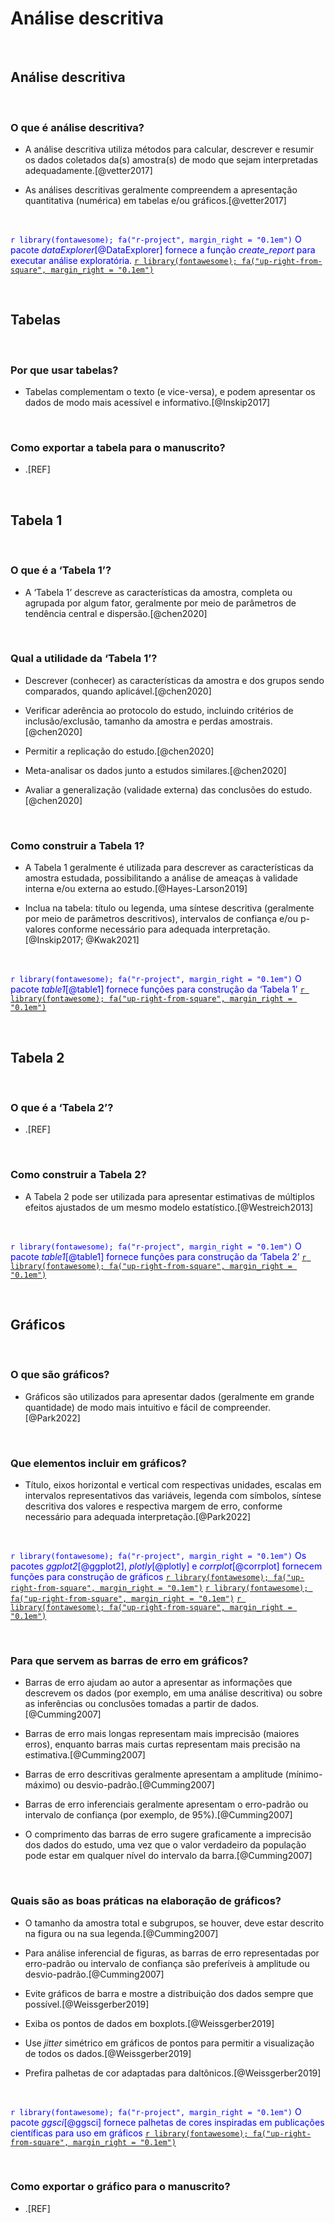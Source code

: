 # **Análise descritiva** {#analise-descritiva}

<br>

## Análise descritiva {#descritiva}

<br>

### O que é análise descritiva?

-   A análise descritiva utiliza métodos para calcular, descrever e resumir os dados coletados da(s) amostra(s) de modo que sejam interpretadas adequadamente.[@vetter2017]

-   As análises descritivas geralmente compreendem a apresentação quantitativa (numérica) em tabelas e/ou gráficos.[@vetter2017]

<br>

::: {style="color: blue;"}
`r library(fontawesome); fa("r-project", margin_right = "0.1em")` O pacote *dataExplorer*[@DataExplorer] fornece a função *create_report* para executar análise exploratória. [`r library(fontawesome); fa("up-right-from-square", margin_right = "0.1em")`](https://cran.r-project.org/web/packages/DataExplorer/index.html)
:::

<br>

## Tabelas {#tabelas}

<br>

### Por que usar tabelas?

-   Tabelas complementam o texto (e vice-versa), e podem apresentar os dados de modo mais acessível e informativo.[@Inskip2017]

<br>

### Como exportar a tabela para o manuscrito?

- .[REF]

<br>

## Tabela 1 {#tabela-1}

<br>

### O que é a 'Tabela 1'?

- A 'Tabela 1' descreve as características da amostra, completa ou agrupada por algum fator, geralmente por meio de parâmetros de tendência central e dispersão.[@chen2020]

<br>

### Qual a utilidade da 'Tabela 1'?

- Descrever (conhecer) as características da amostra e dos grupos sendo comparados, quando aplicável.[@chen2020]

- Verificar aderência ao protocolo do estudo, incluindo critérios de inclusão/exclusão, tamanho da amostra e perdas amostrais.[@chen2020]

- Permitir a replicação do estudo.[@chen2020]

- Meta-analisar os dados junto a estudos similares.[@chen2020]

- Avaliar a generalização (validade externa) das conclusões do estudo.[@chen2020]

<br>

### Como construir a Tabela 1?

-   A Tabela 1 geralmente é utilizada para descrever as características da amostra estudada, possibilitando a análise de ameaças à validade interna e/ou externa ao estudo.[@Hayes-Larson2019]

-   Inclua na tabela: título ou legenda, uma síntese descritiva (geralmente por meio de parâmetros descritivos), intervalos de confiança e/ou p-valores conforme necessário para adequada interpretação.[@Inskip2017; @Kwak2021]

<br>

::: {style="color: blue;"}
`r library(fontawesome); fa("r-project", margin_right = "0.1em")` O pacote *table1*[@table1] fornece funções para construção da 'Tabela 1' [`r library(fontawesome); fa("up-right-from-square", margin_right = "0.1em")`](https://cran.r-project.org/web/packages/table1/index.html)
:::

<br>

## Tabela 2 {#tabela-2}

<br>

### O que é a 'Tabela 2'?

- .[REF]

<br>

### Como construir a Tabela 2?

-   A Tabela 2 pode ser utilizada para apresentar estimativas de múltiplos efeitos ajustados de um mesmo modelo estatístico.[@Westreich2013]

<br>

::: {style="color: blue;"}
`r library(fontawesome); fa("r-project", margin_right = "0.1em")` O pacote *table1*[@table1] fornece funções para construção da 'Tabela 2' [`r library(fontawesome); fa("up-right-from-square", margin_right = "0.1em")`](https://cran.r-project.org/web/packages/table1/index.html)
:::

<br>

## Gráficos {#graficos}

<br>

### O que são gráficos?

-   Gráficos são utilizados para apresentar dados (geralmente em grande quantidade) de modo mais intuitivo e fácil de compreender.[@Park2022]

<br>

### Que elementos incluir em gráficos?

-   Título, eixos horizontal e vertical com respectivas unidades, escalas em intervalos representativos das variáveis, legenda com símbolos, síntese descritiva dos valores e respectiva margem de erro, conforme necessário para adequada interpretação.[@Park2022]

<br>

::: {style="color: blue;"}
`r library(fontawesome); fa("r-project", margin_right = "0.1em")` Os pacotes *ggplot2*[@ggplot2], *plotly*[@plotly] e *corrplot*[@corrplot] fornecem funções para construção de gráficos [`r library(fontawesome); fa("up-right-from-square", margin_right = "0.1em")`](https://cran.r-project.org/web/packages/ggplot2/index.html) [`r library(fontawesome); fa("up-right-from-square", margin_right = "0.1em")`](https://cran.r-project.org/web/packages/plotly/index.html) [`r library(fontawesome); fa("up-right-from-square", margin_right = "0.1em")`](https://cran.r-project.org/web/packages/corrplot/index.html)
:::

<br>

### Para que servem as barras de erro em gráficos?

- Barras de erro ajudam ao autor a apresentar as informações que descrevem os dados (por exemplo, em uma análise descritiva) ou sobre as inferências ou conclusões tomadas a partir de dados.[@Cumming2007]

- Barras de erro mais longas representam mais imprecisão (maiores erros), enquanto barras mais curtas representam mais precisão na estimativa.[@Cumming2007]

- Barras de erro descritivas geralmente apresentam a amplitude (mínimo-máximo) ou desvio-padrão.[@Cumming2007]

- Barras de erro inferenciais geralmente apresentam o erro-padrão ou intervalo de confiança (por exemplo, de 95%).[@Cumming2007]

- O comprimento das barras de erro sugere graficamente a imprecisão dos dados do estudo, uma vez que o valor verdadeiro da população pode estar em qualquer nível do intervalo da barra.[@Cumming2007]

<br>

### Quais são as boas práticas na elaboração de gráficos?

- O tamanho da amostra total e subgrupos, se houver, deve estar descrito na figura ou na sua legenda.[@Cumming2007]

- Para análise inferencial de figuras, as barras de erro representadas por erro-padrão ou intervalo de confiança são preferíveis à amplitude ou desvio-padrão.[@Cumming2007]

-   Evite gráficos de barra e mostre a distribuição dos dados sempre que possível.[@Weissgerber2019]

-   Exiba os pontos de dados em boxplots.[@Weissgerber2019]

-   Use *jitter* simétrico em gráficos de pontos para permitir a visualização de todos os dados.[@Weissgerber2019]

-   Prefira palhetas de cor adaptadas para daltônicos.[@Weissgerber2019]

<br>

::: {style="color: blue;"}
`r library(fontawesome); fa("r-project", margin_right = "0.1em")` O pacote *ggsci*[@ggsci] fornece palhetas de cores inspiradas em publicações científicas para uso em gráficos [`r library(fontawesome); fa("up-right-from-square", margin_right = "0.1em")`](https://cran.r-project.org/web/packages/ggsci/index.html)
:::

<br>


### Como exportar o gráfico para o manuscrito?

- .[REF]

<br>
